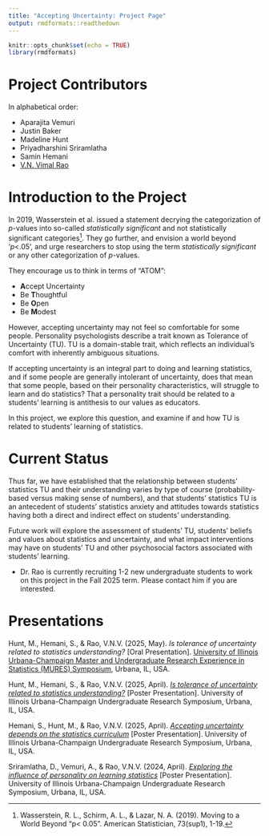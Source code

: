 ```yaml
---
title: "Accepting Uncertainty: Project Page"
output: rmdformats::readthedown
---
```


```r
knitr::opts_chunk$set(echo = TRUE)
library(rmdformats)
```

# Project Contributors

In alphabetical order: 

- Aparajita Vemuri
- Justin Baker
- Madeline Hunt
- Priyadharshini Sriramlatha
- Samin Hemani
- [V.N. Vimal Rao](https://raovnv.github.io/research.html)

# Introduction to the Project

In 2019, Wasserstein et al. issued a statement decrying the categorization of *p*-values into so-called *statistically significant* and not statistically significant categories^[Wasserstein, R. L., Schirm, A. L., & Lazar, N. A. (2019). Moving to a World Beyond “p< 0.05”. American Statistician, 73(sup1), 1-19.]. They go further, and envision a world beyond '*p*<.05', and urge researchers to stop using the term *statistically significant* or any other categorization of *p*-values. 

They encourage us to think in terms of "ATOM": 

- **A**ccept Uncertainty
- Be **T**houghtful
- Be **O**pen
- Be **M**odest

However, accepting uncertainty may not feel so comfortable for some people. Personality psychologists describe a trait known as Tolerance of Uncertainty (TU). TU is a domain-stable trait, which reflects an individual's comfort with inherently ambiguous situations.  

If accepting uncertainty is an integral part to doing and learning statistics, and if some people are generally intolerant of uncertainty, does that mean that some people, based on their personality characteristics, will struggle to learn and do statistics? That a personality trait should be related to a students' learning is antithesis to our values as educators. 

In this project, we explore this question, and examine if and how TU is related to students' learning of statistics. 


# Current Status

Thus far, we have established that the relationship between students' statistics TU and their understanding varies by type of course (probability-based versus making sense of numbers), and that students' statistics TU is an antecedent of students' statistics anxiety and attitudes towards statistics having both a direct and indirect effect on students' understanding. 

Future work will explore the assessment of students' TU, students' beliefs and values about statistics and uncertainty, and what impact interventions may have on students' TU and other psychosocial factors associated with students' learning. 

- Dr. Rao is currently recruiting 1-2 new undergraduate students to work on this project in the Fall 2025 term. Please contact him if you are interested.

# Presentations

Hunt, M., Hemani, S., & Rao, V.N.V. (2025, May). *Is tolerance of uncertainty related to statistics understanding?* [Oral Presentation]. [University of Illinois Urbana-Champaign Master and Undergraduate Research Experience in Statistics (MURES) Symposium](https://calendars.illinois.edu/detail/1439/33507287), Urbana, IL, USA. 

Hunt, M., Hemani, S., & Rao, V.N.V. (2025, April). [*Is tolerance of uncertainty related to statistics understanding?*](https://github.com/RaoVNV/acceptuncertainty/blob/main/URS%202025%20Hunt%20et%20al.pdf) [Poster Presentation]. University of Illinois Urbana-Champaign Undergraduate Research Symposium, Urbana, IL, USA. 

Hemani, S., Hunt, M., & Rao, V.N.V. (2025, April). [*Accepting uncertainty depends on the statistics curriculum*](https://github.com/RaoVNV/acceptuncertainty/blob/main/URS%202025%20Hemani%20et%20al.pdf) [Poster Presentation]. University of Illinois Urbana-Champaign Undergraduate Research Symposium, Urbana, IL, USA. 

Sriramlatha, D., Vemuri, A., & Rao, V.N.V. (2024, April). [*Exploring the influence of personality on learning statistics*](https://github.com/RaoVNV/acceptuncertainty/blob/main/URS%202024%20Sriramlatha%20et%20al.pdf) [Poster Presentation]. University of Illinois Urbana-Champaign Undergraduate Research Symposium, Urbana, IL, USA. 
